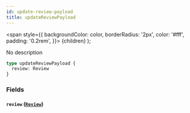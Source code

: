 ```yaml
---
id: update-review-payload
title: updateReviewPayload
---
```


<span
style={{
      backgroundColor: color,
      borderRadius: '2px',
      color: '#fff',
      padding: '0.2rem',
    }}>
{children}
</span>
);

No description

```graphql
type updateReviewPayload {
  review: Review
}
```

### Fields

#### `review` ([`Review`](/v1/objects/review))
